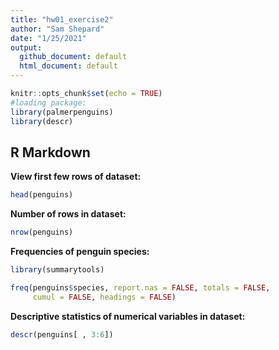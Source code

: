 ```yaml
---
title: "hw01_exercise2"
author: "Sam Shepard"
date: "1/25/2021"
output:
  github_document: default
  html_document: default
---
```


```r
knitr::opts_chunk$set(echo = TRUE)
#loading package:
library(palmerpenguins)
library(descr)
```

## R Markdown

**View first few rows of dataset:**
```r
head(penguins)
```
**Number of rows in dataset:**
```r
nrow(penguins)
```
**Frequencies of penguin species:**
```r
library(summarytools)

freq(penguins$species, report.nas = FALSE, totals = FALSE, 
     cumul = FALSE, headings = FALSE)
```

**Descriptive statistics of numerical variables in dataset:**
```r
descr(penguins[ , 3:6])
```

